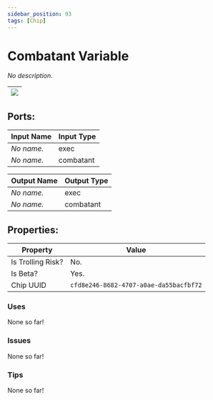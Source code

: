 ```yaml
---
sidebar_position: 93
tags: [Chip]
---
```


# Combatant Variable


*No description.*

| ![](https://images-ext-2.discordapp.net/external/MPmIaQzlEPmgGWlgi-WxBBXt0Bjv_zWPkg1y1f_sy3s/https/www.recroomcircuits.com/image/circuit/absolute-value?width=206&height=108) |
|-----|

## Ports:

| Input Name | Input Type |
|-----------|-----------|
| *No name.* | exec |
| *No name.* | combatant |

| Output Name | Output Type |
|-----------|-----------|
| *No name.* | exec |
| *No name.* | combatant |

## Properties:

| Property  | Value |
|-------------------|-----------|
| Is Trolling Risk? | No. |
| Is Beta? | Yes. |
| Chip UUID | `cfd8e246-8682-4707-a0ae-da55bacfbf72` |

### Uses
None so far!

### Issues
None so far!

### Tips
None so far!
